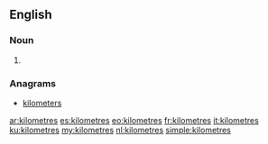 {{also|kilòmetres}}
==English==

===Noun===
{{head|en|plural}}

# {{plural of|kilometre|lang=en}}

===Anagrams===
* [[kilometers#English|kilometers]]

[[ar:kilometres]]
[[es:kilometres]]
[[eo:kilometres]]
[[fr:kilometres]]
[[it:kilometres]]
[[ku:kilometres]]
[[my:kilometres]]
[[nl:kilometres]]
[[simple:kilometres]]